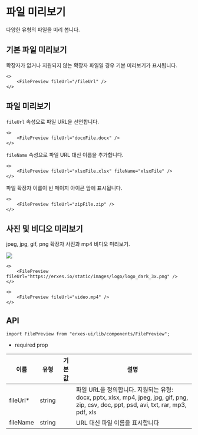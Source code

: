 
<HeroPattern />

# 파일 미리보기
다양한 유형의 파일을 미리 봅니다.

## **기본 파일 미리보기**
확장자가 없거나 지원되지 않는 확장자 파일일 경우 기본 미리보기가 표시됩니다.
```tsx
<>
	<FilePreview fileUrl="/fileUrl" />
</>
```

## **파일 미리보기**
`fileUrl` 속성으로 파일 URL을 선언합니다.

```tsx
<>
	<FilePreview fileUrl="docxFile.docx" />
</>
```

`fileName` 속성으로 파일 URL 대신 이름을 추가합니다.

```tsx
<>
	<FilePreview fileUrl="xlsxFile.xlsx" fileName="xlsxFile" />
</>
```

파일 확장자 이름이 빈 페이지 아이콘 앞에 표시됩니다.

```tsx
<>
	<FilePreview fileUrl="zipFile.zip" />
</>
```

## **사진 및 비디오 미리보기**
jpeg, jpg, gif, png 확장자 사진과 mp4 비디오 미리보기.

![](https://erxes.io/static/images/logo/logo_dark_3x.png)
```tsx
<>
	<FilePreview fileUrl="https://erxes.io/static/images/logo/logo_dark_3x.png" />
</>
```

```tsx
<>
	<FilePreview fileUrl="video.mp4" />
</>
```

## **API**

```tsx
import FilePreview from "erxes-ui/lib/components/FilePreview";
```
* required prop

| 이름 | 유형 | 기본값 | 설명 |
| ---| --- | ---| --- |
| fileUrl*	 | string |  | 	파일 URL을 정의합니다. 지원되는 유형: docx, pptx, xlsx, mp4, jpeg, jpg, gif, png, zip, csv, doc, ppt, psd, avi, txt, rar, mp3, pdf, xls |
| fileName | string |  | URL 대신 파일 이름을 표시합니다 |


